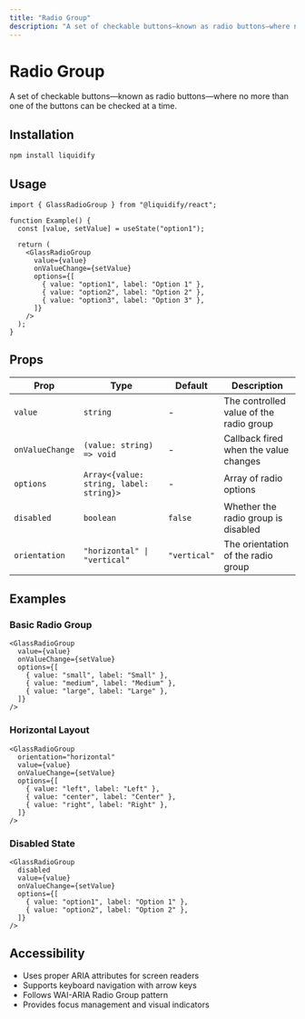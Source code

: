 ```yaml
---
title: "Radio Group"
description: "A set of checkable buttons—known as radio buttons—where no more than one of the buttons can be checked at a time."
---
```



# Radio Group

A set of checkable buttons—known as radio buttons—where no more than one of the buttons can be checked at a time.

## Installation

```bash
npm install liquidify
```

## Usage

```tsx
import { GlassRadioGroup } from "@liquidify/react";

function Example() {
  const [value, setValue] = useState("option1");

  return (
    <GlassRadioGroup
      value={value}
      onValueChange={setValue}
      options={[
        { value: "option1", label: "Option 1" },
        { value: "option2", label: "Option 2" },
        { value: "option3", label: "Option 3" },
      ]}
    />
  );
}
```

## Props

| Prop            | Type                                    | Default      | Description                             |
| --------------- | --------------------------------------- | ------------ | --------------------------------------- |
| `value`         | `string`                                | -            | The controlled value of the radio group |
| `onValueChange` | `(value: string) => void`               | -            | Callback fired when the value changes   |
| `options`       | `Array<{value: string, label: string}>` | -            | Array of radio options                  |
| `disabled`      | `boolean`                               | `false`      | Whether the radio group is disabled     |
| `orientation`   | `"horizontal" \| "vertical"`            | `"vertical"` | The orientation of the radio group      |

## Examples

### Basic Radio Group

```tsx
<GlassRadioGroup
  value={value}
  onValueChange={setValue}
  options={[
    { value: "small", label: "Small" },
    { value: "medium", label: "Medium" },
    { value: "large", label: "Large" },
  ]}
/>
```

### Horizontal Layout

```tsx
<GlassRadioGroup
  orientation="horizontal"
  value={value}
  onValueChange={setValue}
  options={[
    { value: "left", label: "Left" },
    { value: "center", label: "Center" },
    { value: "right", label: "Right" },
  ]}
/>
```

### Disabled State

```tsx
<GlassRadioGroup
  disabled
  value={value}
  onValueChange={setValue}
  options={[
    { value: "option1", label: "Option 1" },
    { value: "option2", label: "Option 2" },
  ]}
/>
```

## Accessibility

- Uses proper ARIA attributes for screen readers
- Supports keyboard navigation with arrow keys
- Follows WAI-ARIA Radio Group pattern
- Provides focus management and visual indicators
